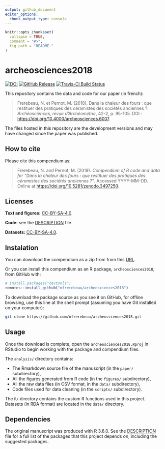 ```yaml
---
output: github_document
editor_options: 
  chunk_output_type: console
---
```


<!-- README.md is generated from README.Rmd. Please edit that file -->

```r
knitr::opts_chunk$set(
  collapse = TRUE,
  comment = "#>",
  fig.path = "README-"
)
```

# archeosciences2018

[![DOI](https://zenodo.org/badge/DOI/10.5281/zenodo.3497250.svg)](https://doi.org/10.5281/zenodo.3497250)
[![GitHub Release](https://img.shields.io/github/release/nfrerebeau/archeosciences2018.svg)](https://github.com/nfrerebeau/archeosciences2018/releases)
[![Travis-CI Build Status](https://travis-ci.org/nfrerebeau/archeosciences2018.svg?branch=master)](https://travis-ci.org/nfrerebeau/archeosciences2018)

This repository contains the data and code for our paper (in french):

> Frerebeau, N. et Pernot, M. (2018). Dans la chaleur des fours : que restituer des pratiques des céramistes des sociétés anciennes ?. *Archéosciences, revue d'Archéométrie*, 42-2, p. 95-105. DOI : <https://doi.org/10.4000/archeosciences.6007>.

The files hosted in this repository are the development versions and may have changed since the paper was published.

## How to cite

Please cite this compendium as:

> Frerebeau, N. and Pernot, M. (2019). *Compendium of R code and data for "Dans la chaleur des fours : que restituer des pratiques des céramistes des sociétés anciennes ?"*. Accessed YYYY-MM-DD. Online at <https://doi.org/10.5281/zenodo.3497250>.

## Licenses

**Text and figures:** [CC-BY-SA-4.0](http://creativecommons.org/licenses/by-sa/4.0/).

**Code:** see the [DESCRIPTION](DESCRIPTION) file.

**Datasets:** [CC-BY-SA-4.0](http://creativecommons.org/licenses/by-sa/4.0/).

## Instalation

You can download the compendium as a zip from from this [URL](http://github.com/nfrerebeau/archeosciences2018/archive/master.zip).

Or you can install this compendium as an R package, `archeosciences2018`, from GitHub with:

```r
# install.packages("devtools")
remotes::install_github("nfrerebeau/archeosciences2018")
```

To download the package source as you see it on GitHub, for offline browsing, use this line at the shell prompt (assuming you have Git installed on your computer):

```sh
git clone https://github.com/nfrerebeau/archeosciences2018.git
```

## Usage
Once the download is complete, open the `archeosciences2018.Rproj` in RStudio to begin working with the package and compendium files. 

The `analysis/` directory contains:

* The Rmarkdown source file of the manuscript (in the `paper/` subdirectory),
* All the figures generated from R code (in the `figures/` subdirectory),
* All the raw data files (in CSV format, in the `data/` subdirectory),
* Code files used for data cleaning (in the `scripts/` subdirectory).

The `R/` directory contains the custom R functions used in this project. Datasets (in RDA format) are located in the `data/` directory.

## Dependencies

The original manuscript was produced with R 3.6.0. See the [DESCRIPTION](DESCRIPTION) file for a full list of the packages that this project depends on, including the suggested packages.

